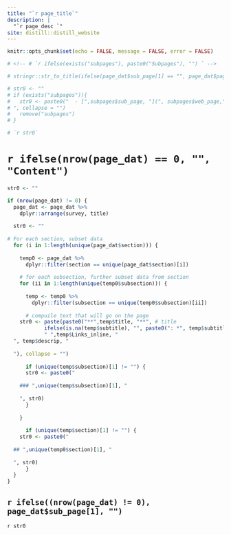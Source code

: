 ```yaml
---
title: "`r page_title`"
description: |
  "`r page_desc `"
site: distill::distill_website
---
```


```r
knitr::opts_chunk$set(echo = FALSE, message = FALSE, error = FALSE)
```


```r

# <!-- # `r ifelse(exists("subpages"), paste0("Subpages"), "") ` -->

# stringr::str_to_title(ifelse(page_dat$sub_page[1] == "", page_dat$page[1], paste0(page_dat$page[1], ' | ', page_dat$sub_page[1])))

# str0 <- ""
# if (exists("subpages")){
#   str0 <- paste0("  - [",subpages$sub_page, "](", subpages$web_page,")
# ", collapse = "") 
#   remove("subpages")
# }

# `r str0`

```


# `r ifelse(nrow(page_dat) == 0, "", "Content")`

```r
str0 <- ""

if (nrow(page_dat) != 0) {
  page_dat <- page_dat %>% 
    dplyr::arrange(survey, title)
  
  str0 <- ""
  
# For each section, subset data
  for (i in 1:length(unique(page_dat$section))) {
    
    temp0 <- page_dat %>% 
      dplyr::filter(section == unique(page_dat$section)[i])
    
    # for each subsection, further subset data from section
    for (ii in 1:length(unique(temp0$subsection))) {
      
      temp <- temp0 %>% 
        dplyr::filter(subsection == unique(temp0$subsection)[ii])
    
      # compuile text that will go on the page
    str0 <- paste(paste0("**",temp$title, "**", # title
            ifelse(is.na(temp$subtitle), "", paste0(": *", temp$subtitle, "*")), # subtitle
            " ",temp$Links_inline, "
  ", temp$descrip, "
  
  "), collapse = "")
    
      if (unique(temp$subsection)[1] != "") {
      str0 <- paste0("
    
    ### ",unique(temp$subsection)[1], "
    
    ", str0)
      }
    
    }
  
      if (unique(temp$section)[1] != "") {
    str0 <- paste0("
  
  ## ",unique(temp0$section)[1], "
  
  ", str0)
      }
  }
}
```

## `r ifelse((nrow(page_dat) != 0), page_dat$sub_page[1], "") `

`r str0 `
